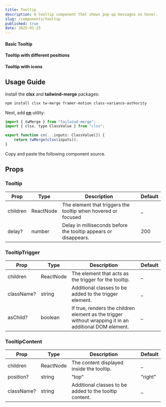 ```yaml
---
title: Tooltip
description: A tooltip component that shows pop-up messages on hover.
slug: /components/tooltip
published: true
date: 2025-01-25
---
```


#### Basic Tooltip
<ComponentCodePreview category="examples" name="tooltip-demo" />

#### Tooltip with different positions
<ComponentCodePreview category="examples" name="tooltip-positions" />

#### Tooltip with icons
<ComponentCodePreview category="examples" name="tooltip-icons" />

## Usage Guide

Install the **clsx** and **tailwind-merge** packages:
```bash
npm install clsx tw-merge framer-motion class-variance-authority
```

Next, add [**cn**](https://github.com/yogendrarana/craftui/blob/master/src/lib/utils.ts) utility:
```jsx
import { twMerge } from "tailwind-merge";
import { clsx, type ClassValue } from "clsx";

export function cn(...inputs: ClassValue[]) {
    return twMerge(clsx(inputs));
}
```

Copy and paste the following component source.
<ComponentSource name="tooltip" category="components" />


## Props

### Tooltip

| Prop             | Type              | Description                                                         | Default    |
| ---------------  | ----------------- | ------------------------------------------------------------------- | ---------- |
| children         | ReactNode         | The element that triggers the tooltip when hovered or focused       | _          |
| delay?           | number            | Delay in milliseconds before the tooltip appears or disappears.     | 200        |

### TooltipTrigger

| Prop         | Type              | Description                                                               | Default  |
| -----------  | ----------------- | ------------------------------------------------------------------------- | -------- |
| children     | ReactNode         | The element that acts as the trigger for the tooltip.                     | _        |
| className?   | string            | Additional classes to be added to the trigger element.                    | _        |
| asChild?     | boolean           | If true, renders the children element as the trigger without wrapping it in an additional DOM element.               | _       |

### TooltipContent

| Prop           | Type              | Description                                                           | Default |
| -------------  | ----------------- | --------------------------------------------------------------------- | ------- |
| children       | ReactNode         | The content displayed inside the tooltip.                             | _       |
| position?      | string            | "top" | "right" | "bottom" | "left"                                   | top     |
| className?     | string            | Additional classes to be added to the tooltip content.                | _       |
